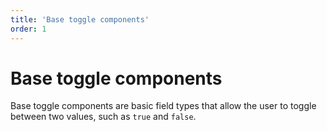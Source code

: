 ```yaml
---
title: 'Base toggle components'
order: 1
---
```



# Base toggle components

Base toggle components are basic field types that allow the user to toggle between two values, such as `true` and `false`.

<ListBaseToggleComponents />
